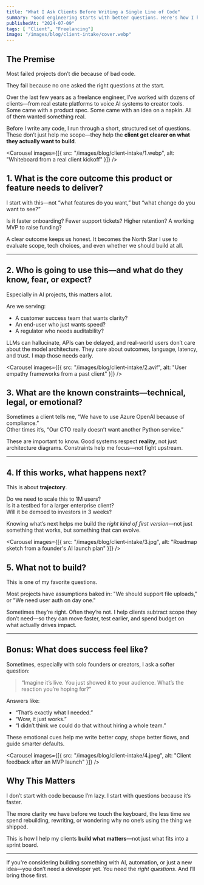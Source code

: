 ```yaml
---
title: "What I Ask Clients Before Writing a Single Line of Code"
summary: "Good engineering starts with better questions. Here's how I help clients clarify their vision, align on outcomes, and avoid building the wrong thing—before any code is written."
publishedAt: "2024-07-09"
tags: [ "Client", "Freelancing"]
image: "/images/blog/client-intake/cover.webp"
---
```


## The Premise

Most failed projects don’t die because of bad code.

They fail because no one asked the right questions at the start.

Over the last few years as a freelance engineer, I’ve worked with dozens of clients—from real estate platforms to voice AI systems to creator tools. Some came with a product spec. Some came with an idea on a napkin. All of them wanted something real.

Before I write any code, I run through a short, structured set of questions. These don’t just help me scope—they help the **client get clearer on what they actually want to build**.

<Carousel
  images={[{ src: "/images/blog/client-intake/1.webp", alt: "Whiteboard from a real client kickoff" }]}
/>

## 1. What is the core outcome this product or feature needs to deliver?

I start with this—not “what features do you want,” but “what change do you want to see?”

Is it faster onboarding? Fewer support tickets? Higher retention? A working MVP to raise funding?

A clear outcome keeps us honest. It becomes the North Star I use to evaluate scope, tech choices, and even whether we should build at all.

---

## 2. Who is going to use this—and what do they know, fear, or expect?

Especially in AI projects, this matters a lot.

Are we serving:
- A customer success team that wants clarity?
- An end-user who just wants speed?
- A regulator who needs auditability?

LLMs can hallucinate, APIs can be delayed, and real-world users don’t care about the model architecture. They care about outcomes, language, latency, and trust. I map those needs early.

<Carousel
  images={[{ src: "/images/blog/client-intake/2.avif", alt: "User empathy frameworks from a past client" }]}
/>

## 3. What are the known constraints—technical, legal, or emotional?

Sometimes a client tells me, “We have to use Azure OpenAI because of compliance.”  
Other times it’s, “Our CTO really doesn’t want another Python service.”

These are important to know. Good systems respect **reality**, not just architecture diagrams. Constraints help me focus—not fight upstream.

---

## 4. If this works, what happens next?

This is about **trajectory**.

Do we need to scale this to 1M users?  
Is it a testbed for a larger enterprise client?  
Will it be demoed to investors in 3 weeks?

Knowing what’s next helps me build the *right kind of first version*—not just something that works, but something that can evolve.

<Carousel
  images={[{ src: "/images/blog/client-intake/3.jpg", alt: "Roadmap sketch from a founder's AI launch plan" }]}
/>

## 5. What not to build?

This is one of my favorite questions.

Most projects have assumptions baked in: "We should support file uploads," or "We need user auth on day one."

Sometimes they’re right. Often they’re not. I help clients subtract scope they don’t need—so they can move faster, test earlier, and spend budget on what actually drives impact.

---

## Bonus: What does success feel like?

Sometimes, especially with solo founders or creators, I ask a softer question:

> “Imagine it’s live. You just showed it to your audience. What’s the reaction you’re hoping for?”

Answers like:
- “That’s exactly what I needed.”
- “Wow, it just works.”
- “I didn’t think we could do that without hiring a whole team.”

These emotional cues help me write better copy, shape better flows, and guide smarter defaults.

<Carousel
  images={[{ src: "/images/blog/client-intake/4.jpeg", alt: "Client feedback after an MVP launch" }]}
/>

## Why This Matters

I don’t start with code because I’m lazy. I start with questions because it’s faster.

The more clarity we have before we touch the keyboard, the less time we spend rebuilding, rewriting, or wondering why no one’s using the thing we shipped.

This is how I help my clients **build what matters**—not just what fits into a sprint board.

---

If you're considering building something with AI, automation, or just a new idea—you don’t need a developer yet. You need the *right questions*. And I’ll bring those first.
